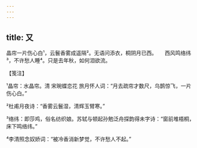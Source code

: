 ```yaml
---
---
---
```

title: 又
---







晶帘一片伤心白¹，云鬟香雾成遥隔²。无语问添衣，桐阴月已西。　　西风鸣络纬³，不许愁人睡⁴。只是去年秋，如何泪欲流。





【笺注】


¹晶帘：水晶帘。清 宋琬蝶恋花 旅月怀人词：“月去疏帘才数尺，乌鹊惊飞，一片伤心白。”

²杜甫月夜诗：“香雾云鬟湿，清辉玉臂寒。”

³络纬：即莎鸡，俗名纺织娘。苏轼与顿起孙勉泛舟探韵得未字诗：“窗前堆梧桐，床下鸣络纬。”

⁴李清照念奴娇词：“被冷香消新梦觉，不许愁人不起。”